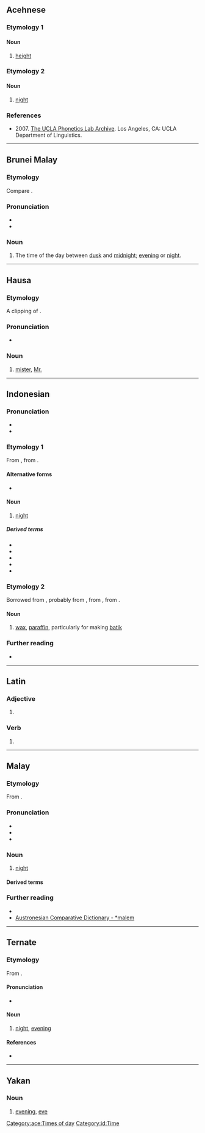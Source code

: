 {{also|Malam|malām|mālam|maļam}}

==Acehnese==

===Etymology 1===

====Noun====
{{head|ace|noun}}

# [[height]]

===Etymology 2===

====Noun====
{{head|ace|noun}}

# [[night]]

===References===
* 2007. [http://archive.phonetics.ucla.edu/ The UCLA Phonetics Lab Archive]. Los Angeles, CA: UCLA Department of Linguistics.

[[Category:ace:Times of day]]

----

==Brunei Malay==

===Etymology===
Compare {{cog|ms|malam}}.

===Pronunciation===
* {{IPA|kxd|/malam/}}
* {{hyph|kxd|ma|lam}}

===Noun===
{{head|kxd|noun}}

# The time of the day between [[dusk]] and [[midnight]]; [[evening]] or [[night]].

----

==Hausa==

===Etymology===
A clipping of {{m|ha|malami}}.

===Pronunciation===
* {{ha-IPA|mālàm}}

===Noun===
{{ha-noun|m|mālàm|mā̀làmai|f=mālàmā}}

# [[mister]], [[Mr.]]

{{C|ha|Titles}}

----

==Indonesian==

===Pronunciation===
* {{IPA|id|/ˈmalam/}}
* {{rhymes|id|am}}

===Etymology 1===
From {{inh|id|ms|malam}}, 
from {{inh|id|ms-cla|malam}}.

====Alternative forms====
* {{l|id|malem}} {{q|nonstandard}}

====Noun====
{{id-noun}}

# [[night]]

=====Derived terms=====
* {{l|id|bermalam}}
* {{l|id|kemalaman}}
* {{l|id|malam-malam}}
* {{l|id|semalaman}}
* {{l|id|semalam}}

===Etymology 2===
Borrowed from {{bor|id|jv|malam|tr={{l|jv|ꦩꦭꦩ꧀|tr=-}}|t=}}, probably from {{der|id|gu|મલમ|t=ointment or paste made of wax}}, from {{der|id|fa|مرهم|tr=marham}}, from {{der|id|ar|مَرْهَم}}.

====Noun====
{{id-noun}}

# [[wax]], [[paraffin]], particularly for making [[batik]]

===Further reading===
* {{R:KBBI Daring}}

[[Category:id:Time]]

----

==Latin==

===Adjective===
{{la-adj-form|malam}}

# {{inflection of|la|malus||acc|f|s}}

===Verb===
{{la-verb-form|mālam}}

# {{inflection of|la|mālō||1|s|futr|actv|ind}}

----

==Malay==

===Etymology===
From {{inh|ms|poz-pro|*malem|t=night, darkness}}.

===Pronunciation===
* {{IPA|ms|/malam/}}
* {{rhymes|ms|alam|lam|am}}
* {{audio|ms|ms-MY-malam.ogg|Audio (MY)}}

===Noun===
{{ms-noun|j=مالم}}

# [[night]]
#: {{uxi|ms|Selamat '''malam'''|Good'''night'''}}
#: {{ant|ms|siang|hari}}

====Derived terms====
{{der4|ms|semalam}}

===Further reading===
* {{R:PRPM}}
* [https://www.trussel2.com/acd/acd-s_m.htm#11519 Austronesian Comparative Dictionary - *malem]

----

==Ternate==

===Etymology===
From {{der|tft|ms|malam}}.

====Pronunciation====
* {{IPA|tft|[ˈma.lam]}}

====Noun====
{{head|tft|noun}}

# [[night]], [[evening]]

====References====
* {{R:tft:Hayami-Allen:2001}}

----

==Yakan==

===Noun===
{{head|yka|noun}}

# [[evening]], [[eve]]